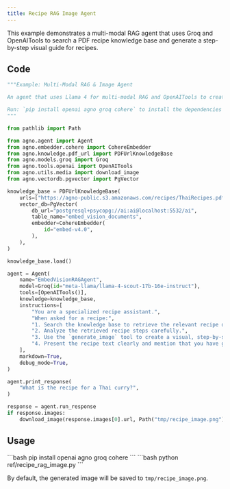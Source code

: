 ```yaml
---
title: Recipe RAG Image Agent
---
```


This example demonstrates a multi-modal RAG agent that uses Groq and OpenAITools to search a PDF recipe knowledge base and generate a step-by-step visual guide for recipes.

## Code

```python ref/recipe_rag_image.py
"""Example: Multi-Modal RAG & Image Agent

An agent that uses Llama 4 for multi-modal RAG and OpenAITools to create a visual, step-by-step image manual for a recipe.

Run: `pip install openai agno groq cohere` to install the dependencies
"""

from pathlib import Path

from agno.agent import Agent
from agno.embedder.cohere import CohereEmbedder
from agno.knowledge.pdf_url import PDFUrlKnowledgeBase
from agno.models.groq import Groq
from agno.tools.openai import OpenAITools
from agno.utils.media import download_image
from agno.vectordb.pgvector import PgVector

knowledge_base = PDFUrlKnowledgeBase(
    urls=["https://agno-public.s3.amazonaws.com/recipes/ThaiRecipes.pdf"],
    vector_db=PgVector(
        db_url="postgresql+psycopg://ai:ai@localhost:5532/ai",
        table_name="embed_vision_documents",
        embedder=CohereEmbedder(
            id="embed-v4.0",
        ),
    ),
)

knowledge_base.load()

agent = Agent(
    name="EmbedVisionRAGAgent",
    model=Groq(id="meta-llama/llama-4-scout-17b-16e-instruct"),
    tools=[OpenAITools()],
    knowledge=knowledge_base,
    instructions=[
        "You are a specialized recipe assistant.",
        "When asked for a recipe:",
        "1. Search the knowledge base to retrieve the relevant recipe details.",
        "2. Analyze the retrieved recipe steps carefully.",
        "3. Use the `generate_image` tool to create a visual, step-by-step image manual for the recipe.",
        "4. Present the recipe text clearly and mention that you have generated an accompanying image manual. Add instructions while generating the image.",
    ],
    markdown=True,
    debug_mode=True,
)

agent.print_response(
    "What is the recipe for a Thai curry?",
)

response = agent.run_response
if response.images:
    download_image(response.images[0].url, Path("tmp/recipe_image.png"))
```

## Usage

<Steps>
  <Step title="Install dependencies">
    ```bash
    pip install openai agno groq cohere
    ```
  </Step>

  <Step title="Run the example">
    ```bash
    python ref/recipe_rag_image.py
    ```
  </Step>
</Steps>

By default, the generated image will be saved to `tmp/recipe_image.png`.
